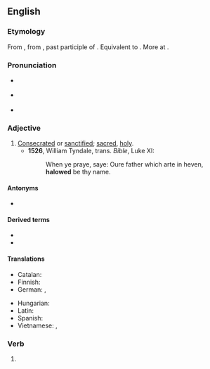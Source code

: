 ==English==

===Etymology===
From {{inh|en|enm|halwed|t=hallowed, sacred, sanctified}}, from {{inh|en|ang|ġehālgod|t=hallowed, sacred, sanctified}}, past participle of {{m|ang|hālgian|t=to hallow, make holy}}. Equivalent to {{suf|en|hallow#Etymology_2|ed}}. More at {{m|en|hallow}}.

===Pronunciation===
* {{a|UK}} {{IPA|en|/ˈhaləʊd/}}
* {{a|US}} {{IPA|en|/ˈhæloʊd/}}
* {{homophone|en|halloed}}

===Adjective===
{{en-adj}}

# [[consecrated|Consecrated]] or [[sanctified]]; [[sacred]], [[holy]].
#* '''1526''', William Tyndale, trans. ''Bible'', Luke XI:
#*: When ye praye, saye: Oure father which arte in heven, '''halowed''' be thy name.

====Antonyms====
* {{sense|sanctified, blessed}} {{l|en|unhallowed}}

====Derived terms====
* {{l|en|mishallowed}}
* {{l|en|unhallowed}}

====Translations====
{{trans-top|consecrated; holy}}
* Catalan: {{t+|ca|sagrat}}
* Finnish: {{t|fi|pyhitetty}}
* German: {{t+|de|geheiligt}}, {{t+|de|geweiht}}
{{trans-mid}}
* Hungarian: {{t|hu|szentelt}}
* Latin: {{t+|la|sanctus}}
* Spanish: {{t+|es|santificado}}
* Vietnamese: {{t+|vi|linh thiêng}}, {{t+|vi|thiêng liêng}}
{{trans-bottom}}

===Verb===
{{head|en|verb form}}

# {{en-past of|hallow}}